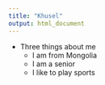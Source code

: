 ```yaml
---
title: "Khusel"
output: html_document
---
```


* Three things about me
  + I am from Mongolia
  + I am a senior
  + I like to play sports